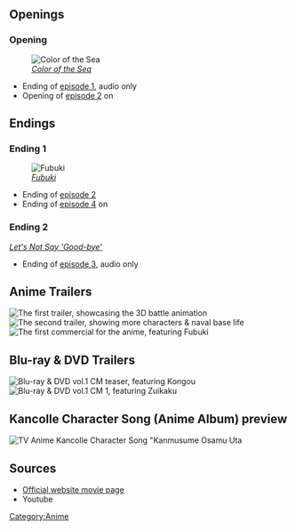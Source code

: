 ==Openings==

===Opening===
[[File:HD 艦隊これくしょん -艦これ- Kantai Collection -KanColle- OP|center|[[Anime/Music#Color of the Sea|''Color of the Sea'']]]]

* Ending of [[Anime/Episodes#Episode 1|episode 1]], audio only
* Opening of [[Anime/Episodes#Episode 2|episode 2]] on
{{clear}}




==Endings==

===Ending 1===
[[File:艦隊これくしょん -艦これ- ED Kantai Collection KanColle ED Ending|center|[[Anime/Music#Fubuki|''Fubuki'']]]]

* Ending of [[Anime/Episodes#Episode 2|episode 2]]
* Ending of [[Anime/Episodes#Episode 4|episode 4]] on
{{clear}}


===Ending 2===
[[Anime/Music#Character Songs -Kanmusu Songs- Volume 1|''Let's Not Say 'Good-bye''']]

* Ending of [[Anime/Episodes#Episode 3|episode 3]], audio only
{{clear}}


<!--
===Insert songs=== Potential inclusion
[[Anime/Music#Character Songs -Kanmusu Songs- Volume 1|Naka
[[Anime/Music#Character Songs -Kanmusu Songs- Volume 1|Kongou-class
-->


==Anime Trailers==
[[File:艦隊これくしょん -艦これ- 先行PV第壱弾|center|''The first trailer, showcasing the 3D battle animation'']]
[[File:艦隊これくしょん -艦これ- 先行PV第弐弾|center|''The second trailer, showing more characters & naval base life'']]
[[File:「艦隊これくしょん -艦これ-」番宣CM|center|''The first commercial for the anime, featuring Fubuki'']]
{{clear}}




==Blu-ray & DVD Trailers==
[[File:TVアニメ「艦隊これくしょん -艦これ-」Blu-ray %26 DVD 第1巻CM|center|''Blu-ray & DVD vol.1 CM teaser, featuring Kongou'']]
[[File:TVアニメ「艦隊これくしょん -艦これ-」Blu-ray & DVD 第1巻CM第弐弾|center|''Blu-ray & DVD vol.1 CM 1, featuring Zuikaku'']]
{{clear}}




==Kancolle Character Song (Anime Album) preview==
[[File:【クロスフェード動画】TVアニメ「艦隊これくしょん -艦これ-」キャラクターソング『艦娘乃歌』|center|''TV Anime Kancolle Character Song "Kanmusume Osamu Uta '']]
{{clear}}



==Sources==
* [http://kancolle-anime.jp/special/?page=movie%7C Official website movie page]
* Youtube
{{clear}}



{{AnimePortal‎‎}}
[[Category:Anime]]